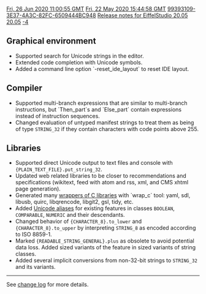 [[Property:modification_date|Fri, 26 Jun 2020 11:00:55 GMT]]
[[Property:publication_date|Fri, 22 May 2020 15:44:58 GMT]]
[[Property:uuid|99393109-3E37-4A3C-82FC-6509444BC948]]
[[Property:title|Release notes for EiffelStudio 20.05]]
[[Property:link_title|20.05]]
[[Property:weight|-4]]
==Graphical environment==
* Supported search for Unicode strings in the editor.
* Extended code completion with Unicode symbols.
* Added a command line option `-reset_ide_layout` to reset IDE layout.

==Compiler==
* Supported multi-branch expressions that are similar to multi-branch instructions, but `Then_part`s and `Else_part` contain expressions instead of instruction sequences.
* Changed evaluation of untyped manifest strings to treat them as being of type <code lang="eiffel">STRING_32</code> if they contain characters with code points above 255.

==Libraries==
* Supported direct Unicode output to text files and console with <code lang="eiffel">{PLAIN_TEXT_FILE}.put_string_32</code>.
* Updated web related libraries to be closer to recommendations and specifications (wikitext, feed with atom and rss, xml, and CMS xhtml page generation).
* Generated many [https://iron.eiffel.com/repository/20.05/package/?query=tag%3Awrapc wrappers of C libraries] with `wrap_c` tool: yaml, sdl, libusb, quirc, libqrencode, libgit2, gsl, tidy, etc.
* Added [https://www.eiffel.org/blog/Alexander%20Kogtenkov/2020/06/unicode-aliases Unicode aliases] for existing features in classes <code lang="eiffel">BOOLEAN</code>, <code lang="eiffel">COMPARABLE</code>, <code lang="eiffel">NUMERIC</code> and their descendants.
* Changed behavior of <code lang="eiffel">{CHARACTER_8}.to_lower</code> and <code lang="eiffel">{CHARACTER_8}.to_upper</code> by interpreting <code lang="eiffel">STRING_8</code> as encoded according to ISO 8859-1.
* Marked <code lang="eiffel">{READABLE_STRING_GENERAL}.plus</code> as obsolete to avoid potential data loss. Added sized variants of the feature in sized variants of string classes.
* Added several implicit conversions from non-32-bit strings to <code lang="eiffel">STRING_32</code> and its variants.
----

See [https://dev.eiffel.com/EiffelStudio_20.05_Releases change log] for more details.